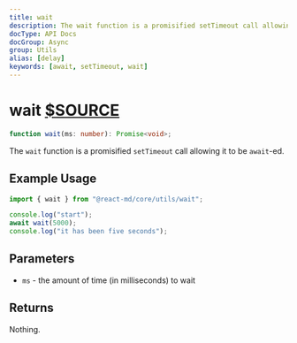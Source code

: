 ```yaml
---
title: wait
description: The wait function is a promisified setTimeout call allowing it to be await-ed.
docType: API Docs
docGroup: Async
group: Utils
alias: [delay]
keywords: [await, setTimeout, wait]
---
```


# wait [$SOURCE](packages/core/src/utils/wait.ts)

```ts disableTransform
function wait(ms: number): Promise<void>;
```

The `wait` function is a promisified `setTimeout` call allowing it to be `await`-ed.

## Example Usage

```ts disableTransform
import { wait } from "@react-md/core/utils/wait";

console.log("start");
await wait(5000);
console.log("it has been five seconds");
```

## Parameters

- `ms` - the amount of time (in milliseconds) to wait

## Returns

Nothing.
